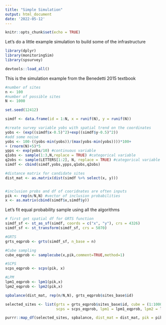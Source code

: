 ```yaml
---
title: "Simple Simulation"
output: html_document
date: '2022-05-12'
---
```


```r
knitr::opts_chunk$set(echo = TRUE)
```

Let's do a little example simulation to build some of the infrastructure

```r
library(dplyr)
library(monitoringSim)
library(spsurvey)

devtools::load_all()
```

This is the simulation example from the Benedetti 2015 textbook
```r
#number of sites
n <- 100
#number of possible sites
N <- 1000

set.seed(12412)

simdf <- data.frame(id = 1:N, x = runif(N), y = runif(N))

#create survey variable yobs with spatial trend on the coordinates
yobs <- (exp((simdf$x-0.5)^2)+exp((simdf$y-0.5)^2))
#add some noise
yobs <- 100-((yobs-min(yobs))/(max(yobs-min(yobs))))*100+
+ (rnorm(N)+5)*5
ypps <- exp(yobs/10) #continuous variable
q1obs <- sample(1:3,N,replace = TRUE) #categorical variable
q2obs <- sample(LETTERS[1:2], N, replace = TRUE) #categorical variable
simdf <- cbind(simdf,yobs,ypps,q1obs,q2obs)

#distance matrix for candidate sites
dist_mat <- as.matrix(dist(simdf %>% select(x, y)))


#inclusion probs and df of cooridnates are often inputs
pik <- rep(n/N,N) #vector of inclusion probabilities
x <- as.matrix(cbind(simdf$x,simdf$y))
```

Let's fit equal probability sample using all the algorithms
```r
# first get spatial df for GRTS function
simdf_sf <- st_as_sf(simdf, coords = c("x", "y"), crs = 4326)
simdf_sf <- st_transform(simdf_sf, crs = 5070)

#GRTS 
grts_eqprob <- grts(simdf_sf, n_base = n)

#Cube sampling
cube_eqprob <- samplecube(x,pik,comment=TRUE,method=1)

#SCPS
scps_eqprob <- scps(pik, x)

#LPM
lpm1_eqprob <- lpm1(pik,x)
lpm2_eqprob <- lpm2(pik,x)

spbalance(dist_mat, rep(n/N,N), grts_eqprob$sites_base$id)

selected_sites <- list(grts = grts_eqprob$sites_base$id, cube = (1:1000)[cube_eqprob==1],
                       scps = scps_eqprob, lpm1 = lpm1_eqprob, lpm2 = lpm2_eqprob)

purrr::map_df(selected_sites, spbalance, dist_mat = dist_mat, pik = pik)
```

